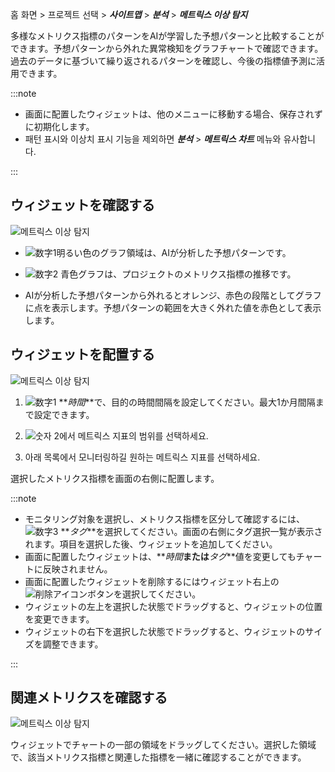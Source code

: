 홈 화면 > 프로젝트 선택 > **_사이트맵_** > **_분석_** > **_메트릭스 이상 탐지_**

多様なメトリクス指標のパターンをAIが学習した予想パターンと比較することができます。予想パターンから外れた異常検知をグラフチャートで確認できます。過去のデータに基づいて繰り返されるパターンを確認し、今後の指標値予測に活用できます。

:::note

-   画面に配置したウィジェットは、他のメニューに移動する場合、保存されずに初期化します。
-   패턴 표시와 이상치 표시 기능을 제외하면 **_분석_** > **_메트릭스 차트_** 메뉴와 유사합니다.

:::

## ウィジェットを確認する

![메트릭스 이상 탐지](/img/metrics-detect-abnormal.png)

-   ![数字1](/img/number-01.png)明るい色のグラフ領域は、AIが分析した予想パターンです。 

-   ![数字2](/img/number-02.png) <span class='normal'>青色</span>グラフは、プロジェクトのメトリクス指標の推移です。

-   AIが分析した予想パターンから外れると<span class='slow'>オレンジ</span>、<span class='vslow'>赤色</span>の段階としてグラフに点を表示します。予想パターンの範囲を大きく外れた値を<span class='vslow'>赤色</span>として表示します。

## ウィジェットを配置する

![메트릭스 이상 탐지](/img/metrics-detect-abnormal-set-widget.png)

1.  ![数字1](/img/number-01.png) **_時間_**で、目的の時間間隔を設定してください。最大1か月間隔まで設定できます。

2.  ![숫자 2](/img/number-02.png)에서 메트릭스 지표의 범위를 선택하세요.

3.  아래 목록에서 모니터링하길 원하는 메트릭스 지표를 선택하세요.

選択したメトリクス指標を画面の右側に配置します。

:::note

-   モニタリング対象を選択し、メトリクス指標を区分して確認するには、![数字3](/img/number-03.png) **_タグ_**を選択してください。画面の右側にタグ選択一覧が表示されます。項目を選択した後、ウィジェットを追加してください。
-   画面に配置したウィジェットは、**_時間_**または**_タグ_**値を変更してもチャートに反映されません。
-   画面に配置したウィジェットを削除するにはウィジェット右上の![削除アイコン](/img/ico-remove.svg)ボタンを選択してください。
-   ウィジェットの左上を選択した状態でドラッグすると、ウィジェットの位置を変更できます。
-   ウィジェットの右下を選択した状態でドラッグすると、ウィジェットのサイズを調整できます。

:::

## 関連メトリクスを確認する

![메트릭스 이상 탐지](/img/metrics-detect-anormal-details.png)

ウィジェットでチャートの一部の領域をドラッグしてください。選択した領域で、該当メトリクス指標と関連した指標を一緒に確認することができます。
